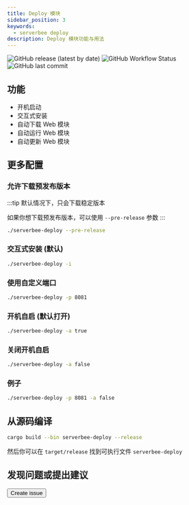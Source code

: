 ```yaml
---
title: Deploy 模块
sidebar_position: 3
keywords:
  - serverbee deploy
description: Deploy 模块功能与用法
---
```



<div className='flex space-x-2 flex-wrap'>
	<img
		src='https://img.shields.io/github/v/release/ZingerLittleBee/server_bee-backend?style=for-the-badge'
		alt='GitHub release (latest by date)'
	/>
	<img
		src='https://img.shields.io/github/actions/workflow/status/ZingerLittleBee/server_bee-backend/release.yml?style=for-the-badge'
		alt='GitHub Workflow Status'
	/>
	<img
		src='https://img.shields.io/github/last-commit/ZingerLittleBee/server_bee-backend?style=for-the-badge'
		alt='GitHub last commit'
	/>
</div>

## 功能

-   开机启动
-   交互式安装
-   自动下载 Web 模块
-   自动运行 Web 模块
-   自动更新 Web 模块

## 更多配置

### 允许下载预发布版本

:::tip
默认情况下，只会下载稳定版本

如果你想下载预发布版本，可以使用 `--pre-release` 参数
:::

```bash
./serverbee-deploy --pre-release
```

### 交互式安装 (默认)

```bash
./serverbee-deploy -i
```

### 使用自定义端口


```bash
./serverbee-deploy -p 8081
```

### 开机自启 (默认打开)

```bash
./serverbee-deploy -a true
```

### 关闭开机自启

```bash
./serverbee-deploy -a false
```

### 例子


```bash
./serverbee-deploy -p 8081 -a false
```

## 从源码编译


```bash
cargo build --bin serverbee-deploy --release
```

然后你可以在 `target/release` 找到可执行文件 `serverbee-deploy`

## 发现问题或提出建议

<Button url='https://github.com/zingerlittlebee/server_bee-backend/issues/new'>
    Create issue
</Button>
